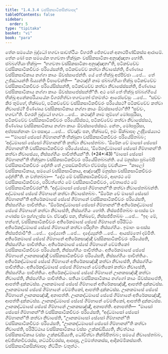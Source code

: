 ```yaml
---
title: "1.4.3.4 වස්සිකසාටිකසික්ඛාපද"
tableOfContents: false
sidebar:
  order: 5
type: "tipitaka"
basket: "vi"
book: "para"
---
```



<DynamicBreadcrumb />

<Division number="626" book="para">

<Paragraph number="2323" book="para">
තේන සමයේන බුද්ධෝ භගවා සාවත්ථියං විහරති ජේතවනේ අනාථපිණ්ඩිකස්ස ආරාමේ. තේන ඛෝ පන සමයේන භගවතා භික්ඛූනං වස්සිකසාටිකා අනුඤ්ඤාතා හෝති. ඡබ්බග්ගියා භික්ඛූ—  “භගවතා වස්සිකසාටිකා අනුඤ්ඤාතා”ති, පටිකච්චේව වස්සිකසාටිකචීවරං පරියේසන්ති, පටිකච්චේව කත්වා නිවාසේන්ති, ජිණ්ණාය වස්සිකසාටිකාය නග්ගා කායං ඕවස්සාපේන්ති. යේ තේ භික්ඛූ අප්පිච්ඡා …පේ…  තේ උජ්ඣායන්ති ඛිය්‍යන්ති විපාචේන්ති—  “කථඤ්හි නාම ඡබ්බග්ගියා භික්ඛූ පටිකච්චේව වස්සිකසාටිකචීවරං පරියේසිස්සන්ති, පටිකච්චේව කත්වා නිවාසේස්සන්ති, ජිණ්ණාය වස්සිකසාටිකාය නග්ගා කායං ඕවස්සාපේස්සන්තී”ති.
</Paragraph>

<Paragraph number="2324" book="para">
අථ ඛෝ තේ භික්ඛූ ඡබ්බග්ගියේ භික්ඛූ අනේකපරියායේන විගරහිත්වා භගවතෝ ඒතමත්ථං ආරෝචේසුං …පේ…  “සච්චං කිර තුම්හේ, භික්ඛවේ, පටිකච්චේව වස්සිකසාටිකචීවරං පරියේසථ? පටිකච්චේව කත්වා නිවාසේථ? ජිණ්ණාය වස්සිකසාටිකාය නග්ගා කායං ඕවස්සාපේථා”ති? “සච්චං, භගවා”ති. විගරහි බුද්ධෝ භගවා …පේ…  කථඤ්හි නාම තුම්හේ මෝඝපුරිසා, පටිකච්චේව වස්සිකසාටිකචීවරං පරියේසිස්සථ, පටිකච්චේව කත්වා නිවාසේස්සථ, ජිණ්ණාය වස්සිකසාටිකාය නග්ගා කායං ඕවස්සාපේස්සථ. නේතං, මෝඝපුරිසා, අප්පසන්නානං වා පසාදාය …පේ…  ඒවඤ්ච පන, භික්ඛවේ, ඉමං සික්ඛාපදං උද්දිසේය්‍යාථ—
</Paragraph>

</Division>
<Division number="627" book="para">

<Paragraph number="2325" book="para">
<Emphasis>“‘මාසෝ සේසෝ ගිම්හානන්’ති භික්ඛුනා වස්සිකසාටිකචීවරං පරියේසිතබ්බං</Emphasis>; <Emphasis>‘අද්ධමාසෝ</Emphasis> <Emphasis>සේසෝ ගිම්හානන්’ති කත්වා නිවාසේතබ්බං</Emphasis>. <Emphasis>‘ඕරේන චේ මාසෝ සේසෝ ගිම්හානන්’ති වස්සිකසාටිකචීවරං පරියේසේය්‍ය, ‘ඕරේනද්ධමාසෝ සේසෝ ගිම්හානන්’ති කත්වා නිවාසේය්‍ය, නිස්සග්ගියං පාචිත්තියන්”</Emphasis>ති. (*24*:<Emphasis>43</Emphasis>)
</Paragraph>

</Division>
<Division number="628" book="para">

<Paragraph number="2326" book="para">
<Emphasis>“මාසෝ සේසෝ ගිම්හානන්”ති භික්ඛුනා වස්සිකසාටිකචීවරං පරියේසිතබ්බන්</Emphasis>ති. යේ මනුස්සා පුබ්බේපි වස්සිකසාටිකචීවරං දේන්ති තේ උපසඞ්කමිත්වා ඒවමස්සු වචනීයා—  “කාලෝ වස්සිකසාටිකාය, සමයෝ වස්සිකසාටිකාය, අඤ්ඤේපි මනුස්සා වස්සිකසාටිකචීවරං දේන්තී”ති. න වත්තබ්බා—  “දේථ මේ වස්සිකසාටිකචීවරං, ආහරථ මේ වස්සිකසාටිකචීවරං, පරිවත්තේථ මේ වස්සිකසාටිකචීවරං, චේතාපේථ මේ වස්සිකසාටිකචීවරන්”ති.
</Paragraph>

<Paragraph number="2327" book="para">
<Emphasis>“අද්ධමාසෝ සේසෝ ගිම්හානන්”ති කත්වා නිවාසේතබ්බන්</Emphasis>ති. අද්ධමාසේ සේසේ ගිම්හානේ කත්වා නිවාසේතබ්බං.
</Paragraph>

<Paragraph number="2328" book="para">
<Emphasis>“ඕරේන චේ මාසෝ සේසෝ ගිම්හානන්”</Emphasis>ති අතිරේකමාසේ සේසේ ගිම්හානේ වස්සිකසාටිකචීවරං පරියේසති, නිස්සග්ගියං පාචිත්තියං.
</Paragraph>

<Paragraph number="2329" book="para">
<Emphasis>“ඕරේනද්ධමාසෝ සේසෝ ගිම්හානන්”</Emphasis>ති අතිරේකද්ධමාසේ සේසේ ගිම්හානේ කත්වා නිවාසේති, නිස්සග්ගියං හෝති. නිස්සජ්ජිතබ්බං සංඝස්ස වා ගණස්ස වා පුග්ගලස්ස වා. ඒවඤ්ච පන, භික්ඛවේ, නිස්සජ්ජිතබ්බං …පේ…  “ඉදං මේ, භන්තේ, වස්සිකසාටිකචීවරං අතිරේකමාසේ සේසේ ගිම්හානේ පරියිට්ඨං අතිරේකද්ධමාසේ සේසේ ගිම්හානේ කත්වා පරිදහිතං නිස්සග්ගියං. ඉමාහං සංඝස්ස නිස්සජ්ජාමී”ති …පේ…  දදේය්‍යාති …පේ…  දදේය්‍යුන්ති …පේ…  ආයස්මතෝ දම්මීති.
</Paragraph>

</Division>
<Division number="629" book="para">

<Paragraph number="2330" book="para">
අතිරේකමාසේ සේසේ ගිම්හානේ අතිරේකසඤ්ඤී වස්සිකසාටිකචීවරං පරියේසති, නිස්සග්ගියං පාචිත්තියං. අතිරේකමාසේ සේසේ ගිම්හානේ වේමතිකෝ වස්සිකසාටිකචීවරං පරියේසති, නිස්සග්ගියං පාචිත්තියං. අතිරේකමාසේ සේසේ ගිම්හානේ ඌනකසඤ්ඤී වස්සිකසාටිකචීවරං පරියේසති, නිස්සග්ගියං පාචිත්තියං.
</Paragraph>

<Paragraph number="2331" book="para">
අතිරේකද්ධමාසේ සේසේ ගිම්හානේ අතිරේකසඤ්ඤී කත්වා නිවාසේති, නිස්සග්ගියං පාචිත්තියං. අතිරේකද්ධමාසේ සේසේ ගිම්හානේ වේමතිකෝ කත්වා නිවාසේති, නිස්සග්ගියං පාචිත්තියං. අතිරේකද්ධමාසේ සේසේ ගිම්හානේ ඌනකසඤ්ඤී කත්වා නිවාසේති, නිස්සග්ගියං පාචිත්තියං.
</Paragraph>

<Paragraph number="2332" book="para">
සතියා වස්සිකසාටිකාය නග්ගෝ කායං ඕවස්සාපේති, ආපත්ති දුක්කටස්ස. ඌනකමාසේ සේසේ ගිම්හානේ අතිරේකසඤ්ඤී, ආපත්ති දුක්කටස්ස. ඌනකමාසේ සේසේ ගිම්හානේ වේමතිකෝ, ආපත්ති දුක්කටස්ස. ඌනකමාසේ සේසේ ගිම්හානේ ඌනකසඤ්ඤී, අනාපත්ති.
</Paragraph>

<Paragraph number="2333" book="para">
ඌනකද්ධමාසේ සේසේ ගිම්හානේ අතිරේකසඤ්ඤී, ආපත්ති දුක්කටස්ස. ඌනකද්ධමාසේ සේසේ ගිම්හානේ වේමතිකෝ, ආපත්ති දුක්කටස්ස. ඌනකද්ධමාසේ සේසේ ගිම්හානේ ඌනකසඤ්ඤී, අනාපත්ති.
</Paragraph>

</Division>
<Division number="630" book="para">

<Paragraph number="2334" book="para">
අනාපත්ති—  “මාසෝ සේසෝ ගිම්හානන්”ති වස්සිකසාටිකචීවරං පරියේසති, “අද්ධමාසෝ සේසෝ ගිම්හානන්”ති කත්වා නිවාසේති, “ඌනකමාසෝ සේසෝ ගිම්හානන්”ති වස්සිකසාටිකචීවරං පරියේසති, “ඌනකද්ධමාසෝ සේසෝ ගිම්හානන්”ති කත්වා නිවාසේති, පරියිට්ඨාය වස්සිකසාටිකාය වස්සං උක්කඩ්ඪිය්‍යති, නිවත්ථාය වස්සිකසාටිකාය වස්සං උක්කඩ්ඪිය්‍යති, ධෝවිත්වා නික්ඛිපිතබ්බං; සමයේ නිවාසේතබ්බං, අච්ඡින්නචීවරස්ස, නට්ඨචීවරස්ස, ආපදාසු, උම්මත්තකස්ස, ආදිකම්මිකස්සාති.

</Paragraph>
</Division>

<Paragraph number="2335" type="center" book="para">
වස්සිකසාටිකසික්ඛාපදං නිට්ඨිතං චතුත්ථං.
</Paragraph>